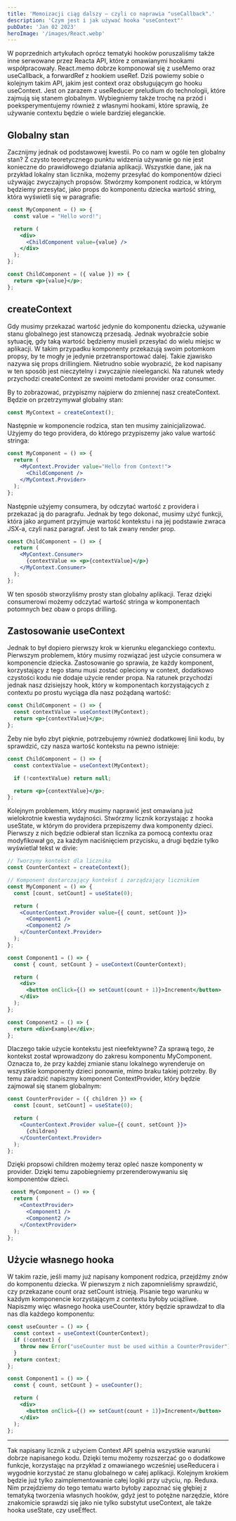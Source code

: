 ```yaml
---
title: 'Memoizacji ciąg dalszy – czyli co naprawia "useCallback".'
description: 'Czym jest i jak używać hooka "useContext"'
pubDate: 'Jan 02 2023'
heroImage: '/images/React.webp'
---
```


W poprzednich artykułach oprócz tematyki hooków poruszaliśmy także inne serwowane przez Reacta API, które z omawianymi hookami współpracowały. React.memo dobrze komponował się z useMemo oraz useCallback, a forwardRef z hookiem useRef. Dziś powiemy sobie o kolejnym takim API, jakim jest context oraz obsługującym go hooku useContext. Jest on zarazem z useReducer preludium do technologii, które zajmują się stanem globalnym. Wybiegniemy także trochę na przód i poeksperymentujemy również z własnymi hookami, które sprawią, że używanie contextu będzie o wiele bardziej eleganckie.

## Globalny stan

Zacznijmy jednak od podstawowej kwestii. Po co nam w ogóle ten globalny stan? Z czysto teoretycznego punktu widzenia używanie go nie jest konieczne do prawidłowego działania aplikacji. Wszystkie dane, jak na przykład lokalny stan licznika, możemy przesyłać do komponentów dzieci używając zwyczajnych propsów. Stwórzmy komponent rodzica, w którym będziemy przesyłać, jako props do komponentu dziecka wartość string, która wyświetli się w paragrafie:

```jsx
const MyComponent = () => {
  const value = "Hello word!";

  return (
    <div>
      <ChildComponent value={value} />
    </div>
  );
};

const ChildComponent = ({ value }) => {
  return <p>{value}</p>;
};
```

## createContext

Gdy musimy przekazać wartość jedynie do komponentu dziecka, używanie stanu globalnego jest stanowczą przesadą. Jednak wyobraźcie sobie sytuację, gdy taką wartość będziemy musieli przesyłać do wielu miejsc w aplikacji. W takim przypadku komponenty przekazują swoim potomkom propsy, by te mogły je jedynie przetransportować dalej. Takie zjawisko nazywa się props drillingiem. Nietrudno sobie wyobrazić, że kod napisany w ten sposób jest nieczytelny i zwyczajnie nieelegancki. Na ratunek wtedy przychodzi createContext ze swoimi metodami provider oraz consumer.

By to zobrazować, przypiszmy najpierw do zmiennej nasz createContext. Będzie on przetrzymywał globalny stan:

```jsx
const MyContext = createContext();
```

Następnie w komponencie rodzica, stan ten musimy zainicjalizować. Użyjemy do tego providera, do którego przypiszemy jako value wartość stringa:

```jsx
const MyComponent = () => {
  return (
    <MyContext.Provider value="Hello from Context!">
      <ChildComponent />
    </MyContext.Provider>
  );
};
```

Następnie użyjemy consumera, by odczytać wartość z providera i przekazać ją do paragrafu. Jednak by tego dokonać, musimy użyć funkcji, która jako argument przyjmuje wartość kontekstu i na jej podstawie zwraca JSX-a, czyli nasz paragraf. Jest to tak zwany render prop.

```jsx
const ChildComponent = () => {
  return (
    <MyContext.Consumer>
      {contextValue => <p>{contextValue}</p>}
    </MyContext.Consumer>
  );
};
```

W ten sposób stworzyliśmy prosty stan globalny aplikacji. Teraz dzięki consumerowi możemy odczytać wartość stringa w komponentach potomnych bez obaw o props drilling.

## Zastosowanie useContext

Jednak to był dopiero pierwszy krok w kierunku eleganckiego contextu. Pierwszym problemem, który musimy rozwiązać jest użycie consumera w komponencie dziecka. Zastosowanie go sprawia, że każdy komponent, korzystający z tego stanu musi zostać opleciony w context, dodatkowo czystości kodu nie dodaje użycie render propa. Na ratunek przychodzi jednak nasz dzisiejszy hook, który w komponentach korzystających z contextu po prostu wyciąga dla nasz pożądaną wartość:

```jsx
const ChildComponent = () => {
  const contextValue = useContext(MyContext);
  return <p>{contextValue}</p>;
};
```

Żeby nie było zbyt pięknie, potrzebujemy również dodatkowej linii kodu, by sprawdzić, czy nasza wartość kontekstu na pewno istnieje:

```jsx
const ChildComponent = () => {
  const contextValue = useContext(MyContext);

  if (!contextValue) return null;

  return <p>{contextValue}</p>;
};
```

Kolejnym problemem, który musimy naprawić jest omawiana już wielokrotnie kwestia wydajności. Stwórzmy licznik korzystając z hooka useState, w którym do providera przepiszemy dwa komponenty dzieci. Pierwszy z nich będzie odbierał stan licznika za pomocą contextu oraz modyfikował go, za każdym naciśnięciem przycisku, a drugi będzie tylko wyświetlał tekst w divie:

```jsx
// Tworzymy kontekst dla licznika
const CounterContext = createContext();

// Komponent dostarczający kontekst i zarządzający licznikiem
const MyComponent = () => {
  const [count, setCount] = useState(0);

  return (
    <CounterContext.Provider value={{ count, setCount }}>
      <Component1 />
      <Component2 />
    </CounterContext.Provider>
  );
};

const Component1 = () => {
  const { count, setCount } = useContext(CounterContext);

  return (
    <div>
      <button onClick={() => setCount(count + 1)}>Increment</button>
    </div>
  );
};

const Component2 = () => {
  return <div>Example</div>;
};
```

Dlaczego takie użycie kontekstu jest nieefektywne? Za sprawą tego, że kontekst został wprowadzony do zakresu komponentu MyComponent. Oznacza to, że przy każdej zmianie stanu lokalnego wyrenderuje on wszystkie komponenty dzieci ponownie, mimo braku takiej potrzeby. By temu zaradzić napiszmy komponent ContextProvider, który będzie zajmował się stanem globalnym:

```jsx
const CounterProvider = ({ children }) => {
  const [count, setCount] = useState(0);

  return (
    <CounterContext.Provider value={{ count, setCount }}>
      {children}
    </CounterContext.Provider>
  );
};
```

Dzięki propsowi children możemy teraz opleć nasze komponenty w provider. Dzięki temu zapobiegniemy przerenderowywaniu się komponentów dzieci.

```jsx
 const MyComponent = () => {
  return (
    <ContextProvider>
      <Component1 />
      <Component2 />
    </ContextProvider>
  );
};
```

## Użycie własnego hooka

W takim razie, jeśli mamy już napisany komponent rodzica, przejdźmy znów do komponentu dziecka. W pierwszym z nich zapomnieliśmy sprawdzić, czy przekazane count oraz setCount istnieją. Pisanie tego warunku w każdym komponencie korzystającym z contextu byłoby uciążliwe. Napiszmy więc własnego hooka useCounter, który będzie sprawdzał to dla nas dla każdego komponentu:

```jsx
const useCounter = () => {
  const context = useContext(CounterContext);
  if (!context) {
    throw new Error("useCounter must be used within a CounterProvider");
  }
  return context;
};

const Component1 = () => {
  const { count, setCount } = useCounter();

  return (
    <div>
      <button onClick={() => setCount(count + 1)}>Increment</button>
    </div>
  );
};
```

***

Tak napisany licznik z użyciem Context API spełnia wszystkie warunki dobrze napisanego kodu. Dzięki temu możemy rozszerzać go o dodatkowe funkcje, korzystając na przykład z omawianego wcześniej useReducera i wygodnie korzystać ze stanu globalnego w całej aplikacji. Kolejnym krokiem będzie już tylko zaimplementowanie całej logiki przy użyciu, np. Reduxa. Nim przejdziemy do tego tematu warto byłoby zapoznać się głębiej z tematyką tworzenia własnych hooków, gdyż jest to potężne narzędzie, które znakomicie sprawdzi się jako nie tylko substytut useContext, ale także hooka useState, czy useEffect.